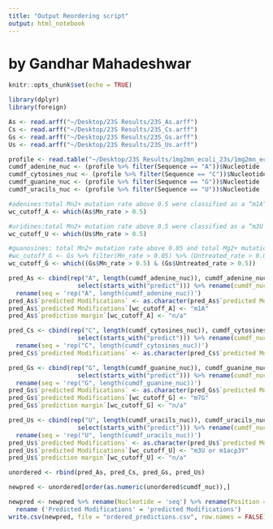 ```yaml
---
title: "Output Reordering script"
output: html_notebook
---
```


# by Gandhar Mahadeshwar

```r
knitr::opts_chunk$set(echo = TRUE)
```

```r
library(dplyr)
library(foreign)
```

```r
As <- read.arff("~/Desktop/23S Results/23S_As.arff")
Cs <- read.arff("~/Desktop/23S Results/23S_Cs.arff")
Gs <- read.arff("~/Desktop/23S Results/23S_Gs.arff")
Us <- read.arff("~/Desktop/23S Results/23S_Us.arff")

profile <- read.table("~/Desktop/23S Results/1mg2mn_ecoli_23s/1mg2mn_ecoli_23s_ecoli_23s_april23_2021_profile.txt", header = TRUE)
cumdf_adenine_nuc <- (profile %>% filter(Sequence == "A"))$Nucleotide
cumdf_cytosines_nuc <- (profile %>% filter(Sequence == "C"))$Nucleotide
cumdf_guanine_nuc <- (profile %>% filter(Sequence == "G"))$Nucleotide
cumdf_uracils_nuc <- (profile %>% filter(Sequence == "U"))$Nucleotide

#adenines:total Mn2+ mutation rate above 0.5 were classified as a “m1A”
wc_cutoff_A <- which(As$Mn_rate > 0.5)

#uridines:total Mn2+ mutation rate above 0.5 were classified as a “m3U or m1acp3Y”
wc_cutoff_U <- which(Us$Mn_rate > 0.5)

#guanosines: total Mn2+ mutation rate above 0.05 and total Mg2+ mutation rate above 0.0015 were classified as “m7G”
#wc_cutoff_G <- Gs %>% filter(Mn_rate > 0.05) %>% (Untreated_rate > 0.00)
wc_cutoff_G <- which((Gs$Mn_rate > 0.5) & (Gs$Untreated_rate > 0.5))

pred_As <- cbind(rep("A", length(cumdf_adenine_nuc)), cumdf_adenine_nuc, As %>% 
                   select(starts_with("predict"))) %>% rename(cumdf_nuc = cumdf_adenine_nuc) %>% 
  rename(seq = 'rep("A", length(cumdf_adenine_nuc))')
pred_As$`predicted Modifications` <- as.character(pred_As$`predicted Modifications`)
pred_As$`predicted Modifications`[wc_cutoff_A] <- "m1A"
pred_As$`prediction margin`[wc_cutoff_A] <- "n/a"

pred_Cs <- cbind(rep("C", length(cumdf_cytosines_nuc)), cumdf_cytosines_nuc, Cs %>%
                   select(starts_with("predict"))) %>% rename(cumdf_nuc = cumdf_cytosines_nuc) %>% 
  rename(seq = 'rep("C", length(cumdf_cytosines_nuc))')
pred_Cs$`predicted Modifications` <- as.character(pred_Cs$`predicted Modifications`)

pred_Gs <- cbind(rep("G", length(cumdf_guanine_nuc)), cumdf_guanine_nuc, Gs %>% 
                   select(starts_with("predict"))) %>% rename(cumdf_nuc = cumdf_guanine_nuc) %>% 
  rename(seq = 'rep("G", length(cumdf_guanine_nuc))')
pred_Gs$`predicted Modifications` <- as.character(pred_Gs$`predicted Modifications`)
pred_Gs$`predicted Modifications`[wc_cutoff_G] <- "m7G"
pred_Gs$`prediction margin`[wc_cutoff_G] <- "n/a"

pred_Us <- cbind(rep("U", length(cumdf_uracils_nuc)), cumdf_uracils_nuc, Us %>% 
                   select(starts_with("predict"))) %>% rename(cumdf_nuc = cumdf_uracils_nuc) %>% 
  rename(seq = 'rep("U", length(cumdf_uracils_nuc))')
pred_Us$`predicted Modifications` <- as.character(pred_Us$`predicted Modifications`)
pred_Us$`predicted Modifications`[wc_cutoff_U] <- "m3U or m1acp3Y"
pred_Us$`prediction margin`[wc_cutoff_U] <- "n/a"
```


```r
unordered <- rbind(pred_As, pred_Cs, pred_Gs, pred_Us)

newpred <- unordered[order(as.numeric(unordered$cumdf_nuc)),]

newpred <- newpred %>% rename(Nucleotide = 'seq') %>% rename(Position = 'cumdf_nuc') %>% rename('Prediction Margin' = 'prediction margin') %>%
  rename ('Predicted Modifications' = 'predicted Modifications')
write.csv(newpred, file = "ordered_predictions.csv", row.names = FALSE)
```
